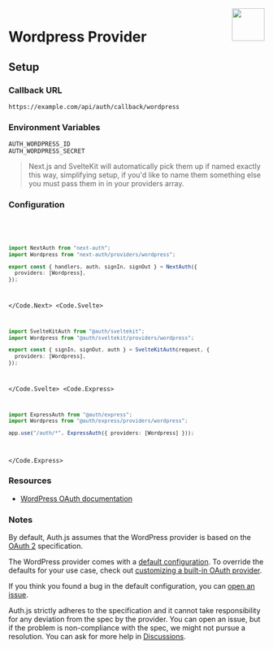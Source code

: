 
<img align="right" src="/img/providers/wordpress.svg" height="64" width="64" />

# Wordpress Provider

## Setup

### Callback URL

```
https://example.com/api/auth/callback/wordpress
```

### Environment Variables

```
AUTH_WORDPRESS_ID
AUTH_WORDPRESS_SECRET
```

> Next.js and SvelteKit will automatically pick them up if named exactly this way, simplifying
> setup, if you'd like to name them something else you must pass them in in your providers array.

### Configuration

<Code>
  <Code.Next>

```ts filename="/auth.ts"
import NextAuth from "next-auth";
import Wordpress from "next-auth/providers/wordpress";

export const { handlers, auth, signIn, signOut } = NextAuth({
  providers: [Wordpress],
});
```

  </Code.Next>
  <Code.Svelte>

```ts filename="/auth.ts"
import SvelteKitAuth from "@auth/sveltekit";
import Wordpress from "@auth/sveltekit/providers/wordpress";

export const { signIn, signOut, auth } = SvelteKitAuth(request, {
  providers: [Wordpress],
});
```

  </Code.Svelte>
  <Code.Express>

```ts filename="/src/app.ts"
import ExpressAuth from "@auth/express";
import Wordpress from "@auth/express/providers/wordpress";

app.use("/auth/*", ExpressAuth({ providers: [Wordpress] }));
```

  </Code.Express>
</Code>

### Resources

- [WordPress OAuth documentation](https://developer.wordpress.com/docs/oauth2/)

### Notes

By default, Auth.js assumes that the WordPress provider is
based on the [OAuth 2](https://www.rfc-editor.org/rfc/rfc6749.html) specification.

<Callout>

The WordPress provider comes with a [default configuration](https://github.com/nextauthjs/next-auth/blob/main/packages/core/src/providers/wordpress.ts).
To override the defaults for your use case, check out [customizing a built-in OAuth provider](https://authjs.dev/guides/providers/custom-provider#override-default-options).

</Callout>

If you think you found a bug in the default configuration, you can [open an issue](https://authjs.dev/new/provider-issue).

Auth.js strictly adheres to the specification and it cannot take responsibility for any deviation from
the spec by the provider. You can open an issue, but if the problem is non-compliance with the spec,
we might not pursue a resolution. You can ask for more help in [Discussions](https://authjs.dev/new/github-discussions).
